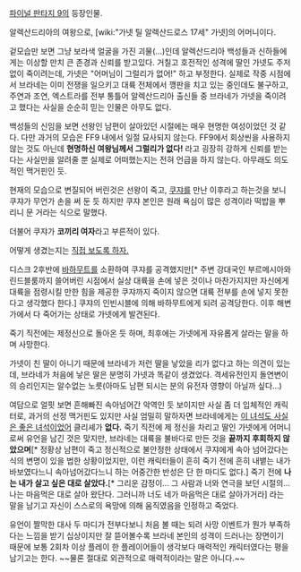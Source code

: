 [[파이널 판타지 9]]의 등장인물.

알렉산드리아의 여왕으로, [wiki:"가넷 틸 알렉산드로스 17세" 가넷]의 어머니이다.

겉모습만 보면 그냥 보라색 얼굴을 가진 괴물(...)인데 알렉산드리아 백성들과 신하들에게는 이상할 만치 큰 존경과 신뢰를 받고있다. 거칠고 호전적인 성격에 딸인 가넷도 주저없이 죽이려는데, 가넷은 "어머님이 그럴리가 없어!" 하고 부정한다. 실제로 작중 시점에서 브라네는 이미 전쟁을 일으키고 대륙 전체에서 깽판을 치고 있는 중인데도 불구하고, 주연과 조연, 엑스트라를 전부 통틀어 알렉산드리아 출신들 중 브라네가 가넷을 죽이려고 했다는 사실을 순순히 믿는 인물은 아무도 없다.

백성들의 신임을 보면 선왕인 남편이 살아있던 시절에는 매우 현명한 여성이었던 것 같다. 다만 과거의 모습은 FF9 내에서 일절 묘사되지 않는다. FF9에서 회상씬을 사용하지 않는 것도 아닌데 '''현명하신 여왕님께서 그럴리가 없다!''' 라고 굉장히 강하게 신뢰를 받는다는 사실만을 알려줄 뿐 실제로 어떠했는지는 전혀 언급을 하지 않는다. 아무래도 의도적인 맥거핀인 듯.

현재의 모습으로 변질되어 버린것은 선왕이 죽고, [[쿠쟈]]를 만난 이후라고 하는것을 보니 쿠쟈가 무언가 손을 써 둔 듯 하지만 쿠쟈 본인은 원래 욕심이 많은 성격이라 떡밥을 뿌리니 문 거라는 식으로 말했다.

더불어 쿠쟈가 '''코끼리 여자'''라고 부른적이 있다.

어떻게 생겼는지는 [http://nemi.hosting.paran.com/ff9/images/char/c_brane.jpg 직접 보도록 하자.]








디스크 2후반에 [[바하무트]]를 소환하여 쿠쟈를 공격했지만[* 주변 강대국인 부르메시아와 린드블룸까지 쓸어버린 시점에서 실상 대륙을 손에 넣은 것이나 마찬가지지만 자신에게 대륙을 점령시킬 만한 힘을 제공한 쿠쟈까지 죽이지 않으면 대륙 전부를 손에 넣지 못한다고 생각했다 한다.] 쿠쟈의 인빈시블에 의해 바하무트에게 되려 공격당한다. 이후 해변가에서 다 죽어가는 상태로 가넷에게 발견된다.

죽기 직전에는 제정신으로 돌아온 듯 하며, 최후에는 가넷에게 자유롭게 살라는 말을 하며 사망한다.

가넷이 친 딸이 아니기 때문에 브라네가 저런 딸을 낳았을 리가 없다고 하는 의견이 있는데, 브라네가 처음에 낳은 딸은 분명히 가넷과 똑같이 생겼었다. 격세유전인지 돌연변이의 승리인지는 알수없는 노릇(아마도 남편 되시는 분의 유전자 영향이 아닐까 싶다...)

여담으로 얼핏 보면 흔해빠진 속아넘어간 악역인 듯 보이지만 사실 좀 더 입체적인 캐릭터로, 과거의 선정 맥거핀도 있지만 사실 엄밀히 말하자면 브라네에게는 [[이 녀석도 사실은 좋은 녀석이었어]] 클리셰가 '''없다.''' 죽기 직전에 제 정신을 차리고 딸인 가넷에게 어머니로써 유언을 남긴 것은 맞지만, 브라네는 대륙을 불바다로 만든 것을 '''끝까지 후회하지 않았으며'''[* 정황상 남편이 죽고 정신적으로 불안정한 상태에서 쿠쟈에게 속아 넘어갔다는 식의 변명이 있을 법한 상황이었지만, 이런 캐릭터들이 흔히 죽기 전에 흔히 내뱉는 내가 바보였다느니 속아넘어갔다느니 하는 어중간한 반성은 단 한 마디도 없다.] 죽기 전에 '''나는 내가 살고 싶은 대로 살았다.'''[* 그리운 감정이... 그 사람과 너와 연극을 보던 시절의... 나는 마음먹은 대로 살아 왔단다. 그러니까 너도 네가 마음먹은 대로 살아가거라] 라는 말을 남기고 자신이 스스로의 욕망에 의해 움직였음을 인정하고 죽었다.

유언이 짤막한 대사 두 마디가 전부다보니 처음 볼 때는 되려 사망 이벤트가 뭔가 부족하다는 느낌을 받기 십상이지만 잘 뜯어볼수록 브라네 본인의 성격이 드러나는 장면이기 때문에 보통 2회차 이상 플레이 한 플레이어들이 생각보다 매력적인 캐릭터였다는 평을 남기고는 한다. ~~물론 절대로 외관적으로 매력적이라는 말은 아니다.~~
